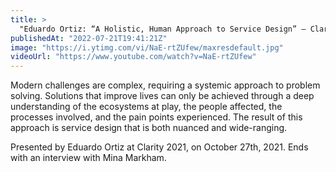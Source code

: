 ```yaml
---
title: >
  "Eduardo Ortiz: “A Holistic, Human Approach to Service Design” — Clarity 2021"
publishedAt: "2022-07-21T19:41:21Z"
image: "https://i.ytimg.com/vi/NaE-rtZUfew/maxresdefault.jpg"
videoUrl: "https://www.youtube.com/watch?v=NaE-rtZUfew"
---
```


Modern challenges are complex, requiring a systemic approach to problem solving. Solutions that improve lives can only be achieved through a deep understanding of the ecosystems at play, the people affected, the processes involved, and the pain points experienced. The result of this approach is service design that is both nuanced and wide-ranging.

Presented by Eduardo Ortiz at Clarity 2021, on October 27th, 2021. Ends with an interview with Mina Markham.
